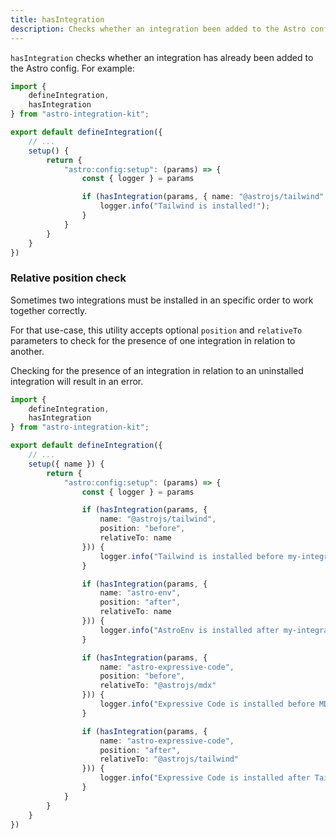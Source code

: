 ```yaml
---
title: hasIntegration
description: Checks whether an integration been added to the Astro config.
---
```


`hasIntegration` checks whether an integration has already been added to the Astro config. For example:

```ts title="my-integration/index.ts" {3,13}
import {
	defineIntegration,
	hasIntegration
} from "astro-integration-kit";

export default defineIntegration({
	// ...
	setup() {
		return {
			"astro:config:setup": (params) => {
				const { logger } = params

				if (hasIntegration(params, { name: "@astrojs/tailwind" })) {
					logger.info("Tailwind is installed!");
				}
			}
		}
	}
})
```

### Relative position check

Sometimes two integrations must be installed in an specific order to work together correctly.

For that use-case, this utility accepts optional `position` and `relativeTo` parameters to check for the presence of one integration in relation to another.

Checking for the presence of an integration in relation to an uninstalled integration will result in an error.

```ts title="my-integration/index.ts" {14-16,22-24,30-32,38-40}
import {
	defineIntegration,
	hasIntegration
} from "astro-integration-kit";

export default defineIntegration({
	// ...
	setup({ name }) {
		return {
			"astro:config:setup": (params) => {
				const { logger } = params

				if (hasIntegration(params, {
					name: "@astrojs/tailwind",
					position: "before",
					relativeTo: name
				})) {
					logger.info("Tailwind is installed before my-integration");
				}

				if (hasIntegration(params, {
					name: "astro-env",
					position: "after",
					relativeTo: name
				})) {
					logger.info("AstroEnv is installed after my-integration");
				}

				if (hasIntegration(params, {
					name: "astro-expressive-code",
					position: "before",
					relativeTo: "@astrojs/mdx"
				})) {
					logger.info("Expressive Code is installed before MDX");
				}

				if (hasIntegration(params, {
					name: "astro-expressive-code",
					position: "after",
					relativeTo: "@astrojs/tailwind"
				})) {
					logger.info("Expressive Code is installed after Tailwind");
				}
			}
		}
	}
})
```
